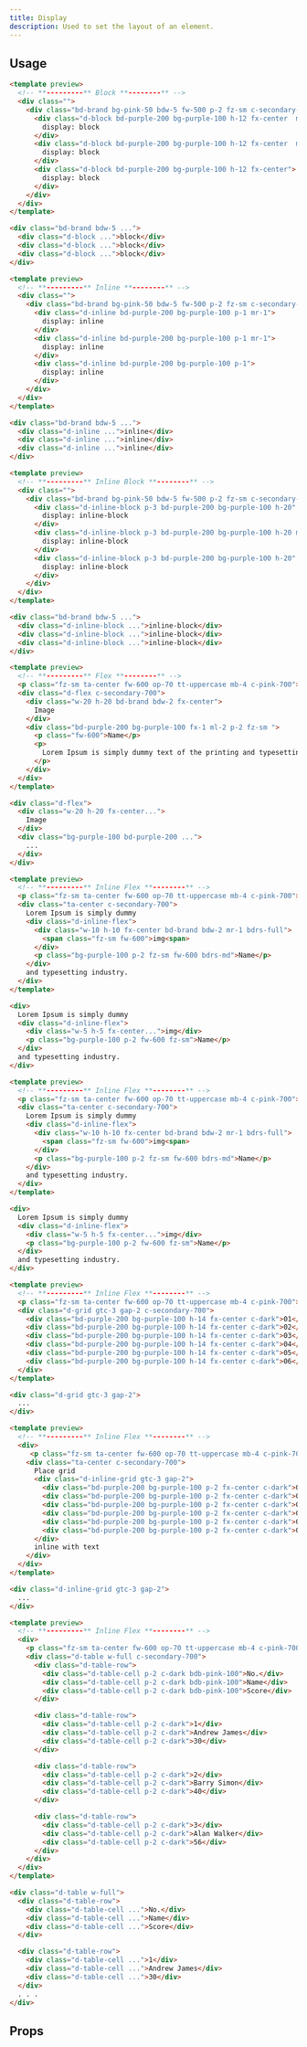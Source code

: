 ```yaml
---
title: Display
description: Used to set the layout of an element.
---
```


<DocsTable
  name="display"
  description="allows us to define how an element is displayed as a block or inline element. The default display value for the majority of elements is block or inline."
/>

## Usage

```html rose
<template preview>
  <!-- **---------** Block **--------** -->
  <div class="">
    <div class="bd-brand bg-pink-50 bdw-5 fw-500 p-2 fz-sm c-secondary-700">
      <div class="d-block bd-purple-200 bg-purple-100 h-12 fx-center  mb-2">
        display: block
      </div>
      <div class="d-block bd-purple-200 bg-purple-100 h-12 fx-center  mb-2">
        display: block
      </div>
      <div class="d-block bd-purple-200 bg-purple-100 h-12 fx-center">
        display: block
      </div>
    </div>
  </div>
</template>

<div class="bd-brand bdw-5 ...">
  <div class="d-block ...">block</div>
  <div class="d-block ...">block</div>
  <div class="d-block ...">block</div>
</div>
```

```html rose
<template preview>
  <!-- **---------** Inline **--------** -->
  <div class="">
    <div class="bd-brand bg-pink-50 bdw-5 fw-500 p-2 fz-sm c-secondary-700">
      <div class="d-inline bd-purple-200 bg-purple-100 p-1 mr-1">
        display: inline
      </div>
      <div class="d-inline bd-purple-200 bg-purple-100 p-1 mr-1">
        display: inline
      </div>
      <div class="d-inline bd-purple-200 bg-purple-100 p-1">
        display: inline
      </div>
    </div>
  </div>
</template>

<div class="bd-brand bdw-5 ...">
  <div class="d-inline ...">inline</div>
  <div class="d-inline ...">inline</div>
  <div class="d-inline ...">inline</div>
</div>
```

```html rose
<template preview>
  <!-- **---------** Inline Block **--------** -->
  <div class="">
    <div class="bd-brand bg-pink-50 bdw-5 fw-500 p-2 fz-sm c-secondary-700">
      <div class="d-inline-block p-3 bd-purple-200 bg-purple-100 h-20" style="width: calc(33.33% - 0.5rem)">
        display: inline-block
      </div>
      <div class="d-inline-block p-3 bd-purple-200 bg-purple-100 h-20 mx-2" style="width: calc(33.33% - 0.5rem)">
        display: inline-block
      </div>
      <div class="d-inline-block p-3 bd-purple-200 bg-purple-100 h-20" style="width: calc(33.33% - 0.5rem)">
        display: inline-block
      </div>
    </div>
  </div>
</template>

<div class="bd-brand bdw-5 ...">
  <div class="d-inline-block ...">inline-block</div>
  <div class="d-inline-block ...">inline-block</div>
  <div class="d-inline-block ...">inline-block</div>
</div>
```

```html rose
<template preview>
  <!-- **---------** Flex **--------** -->
  <p class="fz-sm ta-center fw-600 op-70 tt-uppercase mb-4 c-pink-700">Display: Flex </p>
  <div class="d-flex c-secondary-700">
    <div class="w-20 h-20 bd-brand bdw-2 fx-center">
      Image
    </div>
    <div class="bd-purple-200 bg-purple-100 fx-1 ml-2 p-2 fz-sm ">
      <p class="fw-600">Name</p>
      <p>
        Lorem Ipsum is simply dummy text of the printing and typesetting industry. Lorem Ipsum has been the industry's standard dummy
      </p>
    </div>
  </div>
</template>

<div class="d-flex">
  <div class="w-20 h-20 fx-center...">
    Image
  </div>
  <div class="bg-purple-100 bd-purple-200 ...">
    ...
  </div>
</div>
```

```html rose
<template preview>
  <!-- **---------** Inline Flex **--------** -->
  <p class="fz-sm ta-center fw-600 op-70 tt-uppercase mb-4 c-pink-700">Display: Inline flex </p>
  <div class="ta-center c-secondary-700">
    Lorem Ipsum is simply dummy 
    <div class="d-inline-flex">
      <div class="w-10 h-10 fx-center bd-brand bdw-2 mr-1 bdrs-full">
        <span class="fz-sm fw-600">img<span>
      </div>
      <p class="bg-purple-100 p-2 fz-sm fw-600 bdrs-md">Name</p>
    </div>
    and typesetting industry. 
  </div>
</template>

<div>
  Lorem Ipsum is simply dummy 
  <div class="d-inline-flex">
    <div class="w-5 h-5 fx-center...">img</div>
    <p class="bg-purple-100 p-2 fw-600 fz-sm">Name</p>
  </div>
  and typesetting industry. 
</div>
```

```html rose
<template preview>
  <!-- **---------** Inline Flex **--------** -->
  <p class="fz-sm ta-center fw-600 op-70 tt-uppercase mb-4 c-pink-700">Display: Inline flex </p>
  <div class="ta-center c-secondary-700">
    Lorem Ipsum is simply dummy 
    <div class="d-inline-flex">
      <div class="w-10 h-10 fx-center bd-brand bdw-2 mr-1 bdrs-full">
        <span class="fz-sm fw-600">img<span>
      </div>
      <p class="bg-purple-100 p-2 fz-sm fw-600 bdrs-md">Name</p>
    </div>
    and typesetting industry. 
  </div>
</template>

<div>
  Lorem Ipsum is simply dummy 
  <div class="d-inline-flex">
    <div class="w-5 h-5 fx-center...">img</div>
    <p class="bg-purple-100 p-2 fw-600 fz-sm">Name</p>
  </div>
  and typesetting industry. 
</div>
```

```html rose
<template preview>
  <!-- **---------** Inline Flex **--------** -->
  <p class="fz-sm ta-center fw-600 op-70 tt-uppercase mb-4 c-pink-700">Display: Grid </p>
  <div class="d-grid gtc-3 gap-2 c-secondary-700">
    <div class="bd-purple-200 bg-purple-100 h-14 fx-center c-dark">01</div>
    <div class="bd-purple-200 bg-purple-100 h-14 fx-center c-dark">02</div>
    <div class="bd-purple-200 bg-purple-100 h-14 fx-center c-dark">03</div>
    <div class="bd-purple-200 bg-purple-100 h-14 fx-center c-dark">04</div>
    <div class="bd-purple-200 bg-purple-100 h-14 fx-center c-dark">05</div>
    <div class="bd-purple-200 bg-purple-100 h-14 fx-center c-dark">06</div>
  </div>
</template>

<div class="d-grid gtc-3 gap-2">
  ...
</div>
```

```html rose
<template preview>
  <!-- **---------** Inline Flex **--------** -->
  <div>
     <p class="fz-sm ta-center fw-600 op-70 tt-uppercase mb-4 c-pink-700">Display: Inline-Grid </p>
    <div class="ta-center c-secondary-700">
      Place grid
      <div class="d-inline-grid gtc-3 gap-2">
        <div class="bd-purple-200 bg-purple-100 p-2 fx-center c-dark">01</div>
        <div class="bd-purple-200 bg-purple-100 p-2 fx-center c-dark">02</div>
        <div class="bd-purple-200 bg-purple-100 p-2 fx-center c-dark">03</div>
        <div class="bd-purple-200 bg-purple-100 p-2 fx-center c-dark">04</div>
        <div class="bd-purple-200 bg-purple-100 p-2 fx-center c-dark">05</div>
        <div class="bd-purple-200 bg-purple-100 p-2 fx-center c-dark">06</div>
      </div>
      inline with text
    </div>
  </div>
</template>

<div class="d-inline-grid gtc-3 gap-2">
  ...
</div>
```

```html rose
<template preview>
  <!-- **---------** Inline Flex **--------** -->
  <div>
    <p class="fz-sm ta-center fw-600 op-70 tt-uppercase mb-4 c-pink-700">Table </p>
    <div class="d-table w-full c-secondary-700">
      <div class="d-table-row">
        <div class="d-table-cell p-2 c-dark bdb-pink-100">No.</div>
        <div class="d-table-cell p-2 c-dark bdb-pink-100">Name</div>
        <div class="d-table-cell p-2 c-dark bdb-pink-100">Score</div>
      </div>

      <div class="d-table-row">
        <div class="d-table-cell p-2 c-dark">1</div>
        <div class="d-table-cell p-2 c-dark">Andrew James</div>
        <div class="d-table-cell p-2 c-dark">30</div>
      </div>

      <div class="d-table-row">
        <div class="d-table-cell p-2 c-dark">2</div>
        <div class="d-table-cell p-2 c-dark">Barry Simon</div>
        <div class="d-table-cell p-2 c-dark">40</div>
      </div>

      <div class="d-table-row">
        <div class="d-table-cell p-2 c-dark">3</div>
        <div class="d-table-cell p-2 c-dark">Alan Walker</div>
        <div class="d-table-cell p-2 c-dark">56</div>
      </div>
    </div>
  </div>
</template>

<div class="d-table w-full">
  <div class="d-table-row">
    <div class="d-table-cell ...">No.</div>
    <div class="d-table-cell ...">Name</div>
    <div class="d-table-cell ...">Score</div>
  </div>

  <div class="d-table-row">
    <div class="d-table-cell ...">1</div>
    <div class="d-table-cell ...">Andrew James</div>
    <div class="d-table-cell ...">30</div>
  </div>
  . . .
</div>
```

## Props

<DocsTable
  name="display"
  type="props"
/>


